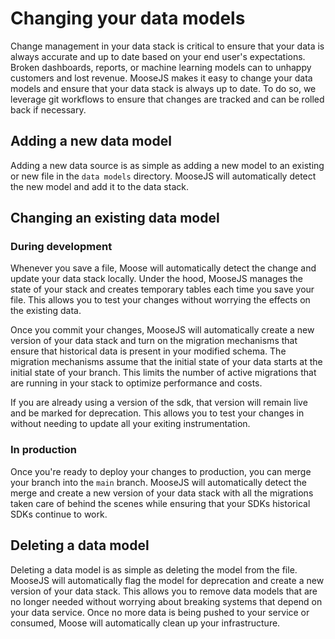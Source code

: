 # Changing your data models
Change management in your data stack is critical to ensure that your data is always accurate and up to date based on your end user's expectations. Broken dashboards, reports, or machine learning models can to unhappy customers and lost revenue. MooseJS makes it easy to change your data models and ensure that your data stack is always up to date. To do so, we leverage git workflows to ensure that changes are tracked and can be rolled back if necessary.

## Adding a new data model
Adding a new data source is as simple as adding a new model to an existing or new file in the `data models` directory. MooseJS will automatically detect the new model and add it to the data stack. 

## Changing an existing data model

### During development
Whenever you save a file, Moose will automatically detect the change and update your data stack locally. Under the hood, MooseJS manages the state of your stack and creates temporary tables each time you save your file. This allows you to test your changes without worrying the effects on the existing data. 

Once you commit your changes, MooseJS will automatically create a new version of your data stack and turn on the migration mechanisms that ensure that historical data is present in your modified schema. The migration mechanisms assume that the initial state of your data starts at the initial state of your branch. This limits the number of active migrations that are running in your stack to optimize performance and costs.

If you are already using a version of the sdk, that version will remain live and be marked for deprecation. This allows you to test your changes in without needing to update all your exiting instrumentation.  

### In production
Once you're ready to deploy your changes to production, you can merge your branch into the `main` branch. MooseJS will automatically detect the merge and create a new version of your data stack with all the migrations taken care of behind the scenes while ensuring that your SDKs historical SDKs continue to work.

## Deleting a data model
Deleting a data model is as simple as deleting the model from the file. MooseJS will automatically flag the model for deprecation and create a new version of your data stack. This allows you to remove data models that are no longer needed without worrying about breaking systems that depend on your data service. Once no more data is being pushed to your service or consumed, Moose will automatically clean up your infrastructure.